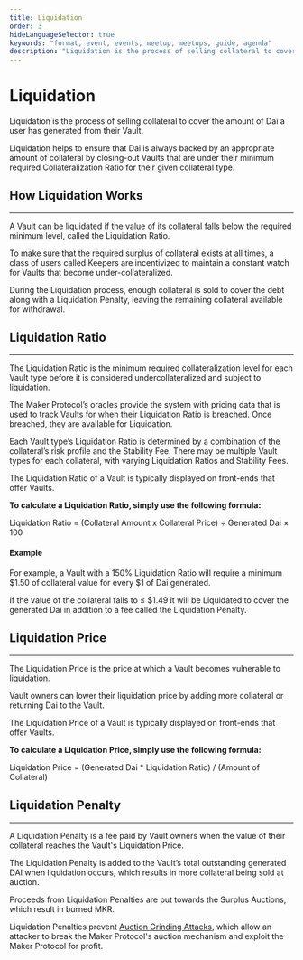 ```yaml
---
title: Liquidation
order: 3
hideLanguageSelector: true
keywords: "format, event, events, meetup, meetups, guide, agenda"
description: "Liquidation is the process of selling collateral to cover the amount of Dai a user has generated from their Vault."
---
```


# Liquidation

Liquidation is the process of selling collateral to cover the amount of Dai a user has generated from their Vault.

Liquidation helps to ensure that Dai is always backed by an appropriate amount of collateral by closing-out Vaults that are under their minimum required Collateralization Ratio for their given collateral type.

## How Liquidation Works

---

A Vault can be liquidated if the value of its collateral falls below the required minimum level, called the Liquidation Ratio.

To make sure that the required surplus of collateral exists at all times, a class of users called Keepers are incentivized to maintain a constant watch for Vaults that become under-collateralized.

During the Liquidation process, enough collateral is sold to cover the debt along with a Liquidation Penalty, leaving the remaining collateral available for withdrawal.

## Liquidation Ratio

---

The Liquidation Ratio is the minimum required collateralization level for each Vault type before it is considered undercollateralized and subject to liquidation.

The Maker Protocol’s oracles provide the system with pricing data that is used to track Vaults for when their Liquidation Ratio is breached. Once breached, they are available for Liquidation.

Each Vault type’s Liquidation Ratio is determined by a combination of the collateral’s risk profile and the Stability Fee. There may be multiple Vault types for each collateral, with varying Liquidation Ratios and Stability Fees.

The Liquidation Ratio of a Vault is typically displayed on front-ends that offer Vaults.

<Indent pad={4}>


<Column>


<Box>


**To calculate a Liquidation Ratio, simply use the following formula:**

Liquidation Ratio = (Collateral Amount x Collateral Price) ÷ Generated Dai × 100

</Box>


</Column>


</Indent>


<Callout icon="lightbulb">


#### Example

For example, a Vault with a 150% Liquidation Ratio will require a minimum $1.50 of collateral value for every $1 of Dai generated.

If the value of the collateral falls to ≤ \$1.49 it will be Liquidated to cover the generated Dai in addition to a fee called the Liquidation Penalty.

</Callout>


## Liquidation Price

---

The Liquidation Price is the price at which a Vault becomes vulnerable to liquidation.

Vault owners can lower their liquidation price by adding more collateral or returning Dai to the Vault.

The Liquidation Price of a Vault is typically displayed on front-ends that offer Vaults.

<Indent pad={4}>


<Column>


<Box>


**To calculate a Liquidation Price, simply use the following formula:**

Liquidation Price = (Generated Dai \* Liquidation Ratio) / (Amount of Collateral)

</Box>


</Column>


</Indent>


## Liquidation Penalty

---

A Liquidation Penalty is a fee paid by Vault owners when the value of their collateral reaches the Vault's Liquidation Price.

The Liquidation Penalty is added to the Vault’s total outstanding generated DAI when liquidation occurs, which results in more collateral being sold at auction.

Proceeds from Liquidation Penalties are put towards the Surplus Auctions, which result in burned MKR.

Liquidation Penalties prevent [Auction Grinding Attacks](https://github.com/livnev/auction-grinding/blob/master/grinding.pdf), which allow an attacker to break the Maker Protocol's auction mechanism and exploit the Maker Protocol for profit.
